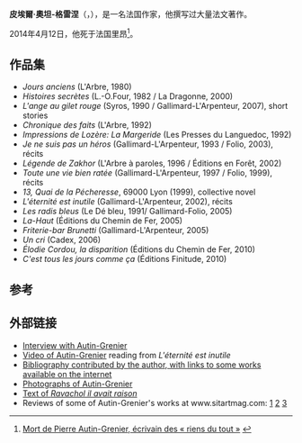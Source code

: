 '''皮埃爾·奧坦-格雷涅'''（{{lang-fr|Pierre Autin-Grenier}}，{{bd|1947年|4月4日|2014年|4月12日|catIdx=Autin-Grenier}}），是一名法国作家，他撰写过大量法文著作。

2014年4月12日，他死于法国里昂<ref>[http://www.lemonde.fr/culture/article/2014/04/12/mort-de-pierre-autin-grenier-ecrivain-des-riens-du-tout_4400341_3246.html Mort de Pierre Autin-Grenier, écrivain des « riens du tout »] {{Wayback|url=http://www.lemonde.fr/culture/article/2014/04/12/mort-de-pierre-autin-grenier-ecrivain-des-riens-du-tout_4400341_3246.html |date=20140415133523 }} {{fr icon}}</ref>。

==作品集==
* ''Jours anciens'' (L'Arbre, 1980)
* ''Histoires secrètes'' (L.-O.Four, 1982 / La Dragonne, 2000)
* ''L'ange au gilet rouge'' (Syros, 1990 / Gallimard-L'Arpenteur, 2007), short stories
* ''Chronique des faits'' (L'Arbre, 1992)
* ''Impressions de Lozère: La Margeride'' (Les Presses du Languedoc, 1992)
* ''Je ne suis pas un héros'' (Gallimard-L'Arpenteur, 1993 / Folio, 2003), récits
* ''Légende de Zakhor'' (L'Arbre à paroles, 1996 / Éditions en Forêt, 2002)
* ''Toute une vie bien ratée'' (Gallimard-L'Arpenteur, 1997 / Folio, 1999), récits
* ''13, Quai de la Pécheresse'', 69000 Lyon (1999), collective novel
* ''L'éternité est inutile'' (Gallimard-L'Arpenteur, 2002), récits
* ''Les radis bleus'' (Le Dé bleu, 1991/ Gallimard-Folio, 2005)
* ''La-Haut'' (Éditions du Chemin de Fer, 2005)
* ''Friterie-bar Brunetti'' (Gallimard-L'Arpenteur, 2005)
* ''Un cri'' (Cadex, 2006)
* ''Élodie Cordou, la disparition'' (Éditions du Chemin de Fer, 2010)
* ''C'est tous les jours comme ça'' (Éditions Finitude, 2010)

== 参考 ==
{{Reflist}}

==外部链接==
*[http://www.francopolis.net/francosemailles/AutinGrenier.html Interview with Autin-Grenier] {{Wayback|url=http://www.francopolis.net/francosemailles/AutinGrenier.html |date=20150924015308 }}
*[https://web.archive.org/web/20140906013749/http://www.lmda.net/direct/videoautin_grenier.html Video of Autin-Grenier] reading from ''L'éternité est inutile''
*[https://web.archive.org/web/20070228173554/http://pleutil.net/auteurs/pierreautingrenier Bibliography contributed by the author, with links to some works available on the internet]
*[http://olivier.roller.free.fr/autingrenier.html Photographs of Autin-Grenier] {{Wayback|url=http://olivier.roller.free.fr/autingrenier.html |date=20160303170933 }}
*[https://web.archive.org/web/20070424210521/http://www.editions-verdier.fr/banquet/97/n26/inedits1.htm Text of ''Ravachol il avait raison'']
*Reviews of some of Autin-Grenier's works at www.sitartmag.com: [https://web.archive.org/web/20070617182208/http://www.sitartmag.com/autingrenier2.htm] [https://web.archive.org/web/20070616052335/http://www.sitartmag.com/autingrenier3.htm] [https://web.archive.org/web/20070616052409/http://www.sitartmag.com/autingrenier4.htm]

{{Authority control}}

{{DEFAULTSORT:Autin-Grenier, Pierre}}